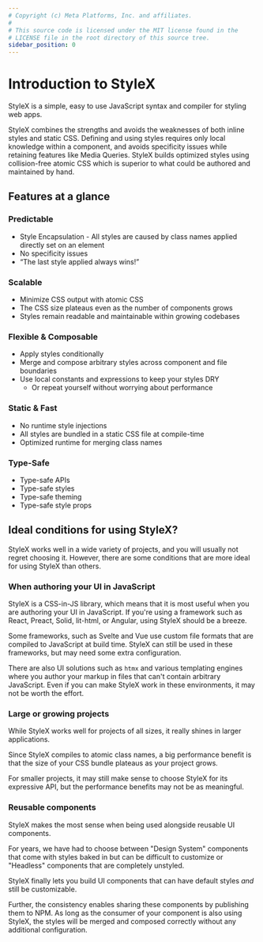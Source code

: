 ```yaml
---
# Copyright (c) Meta Platforms, Inc. and affiliates.
#
# This source code is licensed under the MIT license found in the
# LICENSE file in the root directory of this source tree.
sidebar_position: 0
---
```


# Introduction to StyleX

StyleX is a simple, easy to use JavaScript syntax and compiler for styling web
apps.

StyleX combines the strengths and avoids the weaknesses of both inline styles
and static CSS. Defining and using styles requires only local knowledge within a
component, and avoids specificity issues while retaining features like Media
Queries. StyleX builds optimized styles using collision-free atomic CSS which is
superior to what could be authored and maintained by hand.

## Features at a glance

### Predictable

- Style Encapsulation - All styles are caused by class names applied directly set
  on an element
- No specificity issues
- “The last style applied always wins!”

### Scalable

- Minimize CSS output with atomic CSS
- The CSS size plateaus even as the number of components grows
- Styles remain readable and maintainable within growing codebases

### Flexible & Composable

- Apply styles conditionally
- Merge and compose arbitrary styles across component and file boundaries
- Use local constants and expressions to keep your styles DRY
  - Or repeat yourself without worrying about performance

### Static & Fast

- No runtime style injections
- All styles are bundled in a static CSS file at compile-time
- Optimized runtime for merging class names

### Type-Safe

- Type-safe APIs
- Type-safe styles
- Type-safe theming
- Type-safe style props

## Ideal conditions for using StyleX?

StyleX works well in a wide variety of projects, and you will usually not regret
choosing it. However, there are some conditions that are more ideal for using StyleX than
others.

### When authoring your UI in JavaScript

StyleX is a CSS-in-JS library, which means that it is most useful when you are
authoring your UI in JavaScript. If you're using a framework such as React,
Preact, Solid, lit-html, or Angular, using StyleX should be a breeze.

Some frameworks, such as Svelte and Vue use custom file formats that are
compiled to JavaScript at build time. StyleX can still be used in these
frameworks, but may need some extra configuration.

There are also UI solutions such as `htmx` and various templating engines where
you author your markup in files that can't contain arbitrary JavaScript. Even if
you can make StyleX work in these environments, it may not be worth the effort.

### Large or growing projects

While StyleX works well for projects of all sizes, it really shines in larger
applications.

Since StyleX compiles to atomic class names, a big performance benefit is that
the size of your CSS bundle plateaus as your project grows.

For smaller projects, it may still make sense to choose StyleX for its
expressive API, but the performance benefits may not be as meaningful.

### Reusable components

StyleX makes the most sense when being used alongside reusable UI components.

For years, we have had to choose between "Design System" components that come
with styles baked in but can be difficult to customize or "Headless" components
that are completely unstyled.

StyleX finally lets you build UI components that can have default styles _and_
still be customizable.

Further, the consistency enables sharing these components by publishing them to
NPM. As long as the consumer of your component is also using StyleX, the styles
will be merged and composed correctly without any additional configuration.